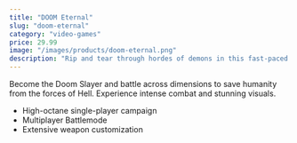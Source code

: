 ```yaml
---
title: "DOOM Eternal"
slug: "doom-eternal"
category: "video-games"
price: 29.99
image: "/images/products/doom-eternal.png"
description: "Rip and tear through hordes of demons in this fast-paced FPS."
---
```


Become the Doom Slayer and battle across dimensions to save humanity from the forces of Hell. Experience intense combat and stunning visuals.

- High-octane single-player campaign
- Multiplayer Battlemode
- Extensive weapon customization


